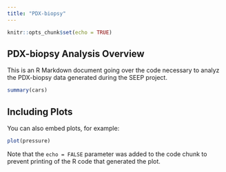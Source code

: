 ```yaml
---
title: "PDX-biopsy"
---
```


```r
knitr::opts_chunk$set(echo = TRUE)
```

## PDX-biopsy Analysis Overview

This is an R Markdown document going over the code necessary to analyz the PDX-biopsy data generated during the SEEP project.

```r
summary(cars)
```

## Including Plots

You can also embed plots, for example:

```r
plot(pressure)
```

Note that the `echo = FALSE` parameter was added to the code chunk to prevent printing of the R code that generated the plot.

